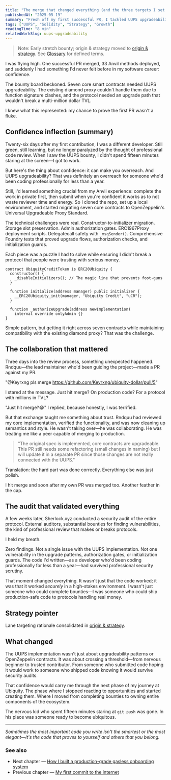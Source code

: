 ```yaml
---
title: "The merge that changed everything (and the three targets I set in my sights)"
publishedAt: "2025-05-19"
summary: "Fresh off my first successful PR, I tackled UUPS upgradeability for a multi-million dollar protocol. This is the story of building confidence, surviving security audits, and the strategic plan that would make me ubiquitous."
tags: ["UUPS", "Solidity", "Strategy", "Growth"]
readingTime: "8 min"
relatedWorkSlug: uups-upgradeability
---
```


> Note: Early stretch bounty; origin & strategy moved to [origin & strategy](/writing/origin-and-strategy). See [Glossary](/writing/_glossary) for defined terms.

I was flying high. One successful PR merged, 33 Anvil methods deployed, and suddenly I had something I'd never felt before in my software career: confidence.

The bounty board beckoned. Seven core smart contracts needed UUPS upgradeability. The existing diamond proxy couldn't handle them due to function signature clashes, and the protocol needed an upgrade path that wouldn't break a multi-million dollar TVL.

I knew what this represented: my chance to prove the first PR wasn't a fluke.

## Confidence inflection (summary)

Twenty-six days after my first contribution, I was a different developer. Still green, still learning, but no longer paralyzed by the thought of professional code review. When I saw the UUPS bounty, I didn't spend fifteen minutes staring at the screen—I got to work.

But here's the thing about confidence: it can make you overreach. And UUPS upgradeability? That was definitely an overreach for someone who'd been coding professionally for less than a year.

Still, I'd learned something crucial from my Anvil experience: complete the work in private first, then submit when you're confident it works as to not waste reviewer time and energy. So I cloned the repo, set up a local environment, and started migrating seven core contracts to OpenZeppelin's Universal Upgradeable Proxy Standard.

The technical challenges were real. Constructor-to-initializer migration. Storage slot preservation. Admin authorization gates. ERC1967Proxy deployment scripts. Delegatecall safety with `_msgSender()`. Comprehensive Foundry tests that proved upgrade flows, authorization checks, and initialization guards.

Each piece was a puzzle I had to solve while ensuring I didn't break a protocol that people were trusting with serious money.

```solidity
contract UbiquityCreditToken is ERC20Ubiquity {
  constructor() {
    _disableInitializers(); // The magic line that prevents foot-guns
  }

  function initialize(address manager) public initializer {
    __ERC20Ubiquity_init(manager, "Ubiquity Credit", "uCR");
  }

  function _authorizeUpgrade(address newImplementation)
    internal override onlyAdmin {}
}
```

Simple pattern, but getting it right across seven contracts while maintaining compatibility with the existing diamond proxy? That was the challenge.

## The collaboration that mattered

Three days into the review process, something unexpected happened. Rndquu—the lead maintainer who'd been guiding the project—made a PR against my PR.

"@Keyrxng pls merge https://github.com/Keyrxng/ubiquity-dollar/pull/5"

I stared at the message. Just hit merge? On production code? For a protocol with millions in TVL?

"Just hit merge?😂" I replied, because honestly, I was terrified.

But that exchange taught me something about trust. Rndquu had reviewed my core implementation, verified the functionality, and was now cleaning up semantics and style. He wasn't taking over—he was collaborating. He was treating me like a peer capable of merging to production.

> "The original spec is implemented, core contracts are upgradeable. This PR still needs some refactoring (small changes in naming) but I will update it in a separate PR since those changes are not really connected with the UUPS."

Translation: the hard part was done correctly. Everything else was just polish.

I hit merge and soon after my own PR was merged too. Another feather in the cap.

## The audit that validated everything

A few weeks later, Sherlock.xyz conducted a security audit of the entire protocol. External auditors, substantial bounties for finding vulnerabilities, the kind of professional review that makes or breaks protocols.

I held my breath.

Zero findings. Not a single issue with the UUPS implementation. Not one vulnerability in the upgrade patterns, authorization gates, or initialization guards. The code I'd written—as a developer who'd been coding professionally for less than a year—had survived professional security scrutiny.

That moment changed everything. It wasn't just that the code worked; it was that it worked *securely* in a high-stakes environment. I wasn't just someone who could complete bounties—I was someone who could ship production-safe code to protocols handling real money.

## Strategy pointer
Lane targeting rationale consolidated in [origin & strategy](/writing/origin-and-strategy).

## What changed

The UUPS implementation wasn't just about upgradeability patterns or OpenZeppelin contracts. It was about crossing a threshold—from nervous beginner to trusted contributor. From someone who submitted code hoping it would work to someone who shipped code knowing it would survive security audits.

That confidence would carry me through the next phase of my journey at Ubiquity. The phase where I stopped reacting to opportunities and started creating them. Where I moved from completing bounties to owning entire components of the ecosystem.

The nervous kid who spent fifteen minutes staring at `git push` was gone. In his place was someone ready to become ubiquitous.

---

*Sometimes the most important code you write isn't the smartest or the most elegant—it's the code that proves to yourself and others that you belong.*

### See also
- Next chapter — [How I built a production-grade gasless onboarding system](/writing/gasless-onboarding)
- Previous chapter — [My first commit to the internet](/writing/anvil-custom-rpc-ui)